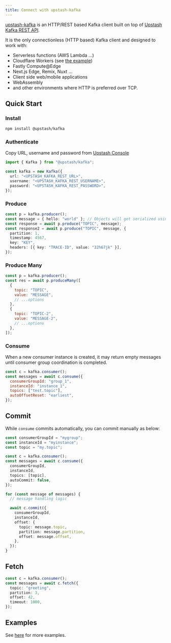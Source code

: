 ```yaml
---
title: Connect with upstash-kafka
---
```


[upstash-kafka](https://github.com/upstash/upstash-kafka/blob/master/README.md)
is an HTTP/REST based Kafka client built on top of
[Upstash Kafka REST API](https://docs.upstash.com/kafka/rest).

It is the only connectionless (HTTP based) Kafka client and designed to work
with:

- Serverless functions (AWS Lambda ...)
- Cloudflare Workers (see
  [the example](https://github.com/upstash/upstash-kafka/tree/main/examples/cloudflare-workers))
- Fastly Compute@Edge
- Next.js Edge, Remix, Nuxt ...
- Client side web/mobile applications
- WebAssembly
- and other environments where HTTP is preferred over TCP.

## Quick Start

### Install

```bash
npm install @upstash/kafka
```

### Authenticate

Copy URL, username and password from
[Upstash Console](https://console.upstash.com)

```typescript
import { Kafka } from "@upstash/kafka";

const kafka = new Kafka({
  url: "<UPSTASH_KAFKA_REST_URL>",
  username: "<UPSTASH_KAFKA_REST_USERNAME>",
  password: "<UPSTASH_KAFKA_REST_PASSWORD>",
});
```

### Produce

```typescript
const p = kafka.producer();
const message = { hello: "world" }; // Objects will get serialized using `JSON.stringify`
const response = await p.produce("TOPIC", message);
const response2 = await p.produce("TOPIC", message, {
  partition: 1,
  timestamp: 4567,
  key: "KEY",
  headers: [{ key: "TRACE-ID", value: "32h67jk" }],
});
```

### Produce Many

```javascript
const p = kafka.producer();
const res = await p.produceMany([
  {
    topic: "TOPIC",
    value: "MESSAGE",
    // ...options
  },
  {
    topic: "TOPIC-2",
    value: "MESSAGE-2",
    // ...options
  },
]);
```

### Consume

<Note>
When a new consumer instance is created, it may return empty messages until consumer group coordination is completed.
</Note>

```javascript
const c = kafka.consumer();
const messages = await c.consume({
  consumerGroupId: "group_1",
  instanceId: "instance_1",
  topics: ["test.topic"],
  autoOffsetReset: "earliest",
});
```

## Commit

While `consume` commits automatically, you can commit manually as below:

```typescript
const consumerGroupId = "mygroup";
const instanceId = "myinstance";
const topic = "my.topic";

const c = kafka.consumer();
const messages = await c.consume({
  consumerGroupId,
  instanceId,
  topics: [topic],
  autoCommit: false,
});

for (const message of messages) {
  // message handling logic

  await c.commit({
    consumerGroupId,
    instanceId,
    offset: {
      topic: message.topic,
      partition: message.partition,
      offset: message.offset,
    },
  });
}
```

## Fetch

```typescript
const c = kafka.consumer();
const messages = await c.fetch({
  topic: "greeting",
  partition: 3,
  offset: 42,
  timeout: 1000,
});
```

## Examples

See [here](https://github.com/upstash/upstash-kafka/tree/main/examples) for more
examples.
